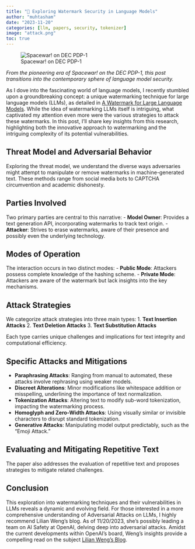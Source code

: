 ```yaml
---
title: "👾 Exploring Watermark Security in Language Models"
author: "muhtasham"
date: "2023-11-20"
categories: [llm, papers, security, tokenizer]
image: "attack.png"
toc: true
---
```


![Spacewar! on DEC PDP-1](attack.png)

_From the pioneering era of Spacewar! on the DEC PDP-1, this post transitions into the contemporary sphere of language model security._

As I dove into the fascinating world of language models, I recently stumbled upon a groundbreaking concept: a unique watermarking technique for large language models (LLMs), as detailed in [A Watermark for Large Language Models](https://arxiv.org/abs/2301.10226). While the idea of watermarking LLMs itself is intriguing, what captivated my attention even more were the various strategies to attack these watermarks. In this post, I'll share key insights from this research, highlighting both the innovative approach to watermarking and the intriguing complexity of its potential vulnerabilities.


## Threat Model and Adversarial Behavior
Exploring the threat model, we understand the diverse ways adversaries might attempt to manipulate or remove watermarks in machine-generated text. These methods range from social media bots to CAPTCHA circumvention and academic dishonesty.

## Parties Involved
Two primary parties are central to this narrative:
- **Model Owner**: Provides a text generation API, incorporating watermarks to track text origin.
- **Attacker**: Strives to erase watermarks, aware of their presence and possibly even the underlying technology.

## Modes of Operation
The interaction occurs in two distinct modes:
- **Public Mode**: Attackers possess complete knowledge of the hashing scheme.
- **Private Mode**: Attackers are aware of the watermark but lack insights into the key mechanisms.

## Attack Strategies
We categorize attack strategies into three main types:
1. **Text Insertion Attacks**
2. **Text Deletion Attacks**
3. **Text Substitution Attacks**

Each type carries unique challenges and implications for text integrity and computational efficiency.

## Specific Attacks and Mitigations
- **Paraphrasing Attacks**: Ranging from manual to automated, these attacks involve rephrasing using weaker models.
- **Discreet Alterations**: Minor modifications like whitespace addition or misspelling, underlining the importance of text normalization.
- **Tokenization Attacks**: Altering text to modify sub-word tokenization, impacting the watermarking process.
- **Homoglyph and Zero-Width Attacks**: Using visually similar or invisible characters to disrupt standard tokenization.
- **Generative Attacks**: Manipulating model output predictably, such as the "Emoji Attack."

## Evaluating and Mitigating Repetitive Text
The paper also addresses the evaluation of repetitive text and proposes strategies to mitigate related challenges.

## Conclusion
This exploration into watermarking techniques and their vulnerabilities in LLMs reveals a dynamic and evolving field. For those interested in a more comprehensive understanding of Adversarial Attacks on LLMs, I highly recommend Lilian Weng's blog. As of 11/20/2023, she's possibly leading a team on AI Safety at OpenAI, delving deep into adversarial attacks. Amidst the current developments within OpenAI's board, Weng's insights provide a compelling read on the subject [Lilian Weng's Blog](https://lilianweng.github.io/posts/2023-10-25-adv-attack-llm/).

